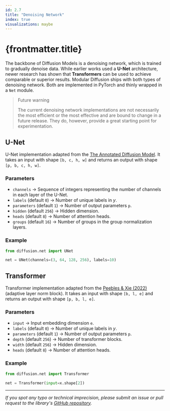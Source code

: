 ```yaml
---
id: 2.7
title: "Denoising Network"
index: true
visualizations: maybe
---
```


# {frontmatter.title}

The backbone of Diffusion Models is a denoising network, which is trained to gradually denoise data. While earlier works used a **U-Net** architecture, newer research has shown that **Transformers** can be used to achieve comparable or superior results. Modular Diffusion ships with both types of denoising network. Both are implemented in PyTorch and thinly wrapped in a `Net` module.

> Future warning
>
> The current denoising network implementations are not necessarily the most efficient or the most effective and are bound to change in a future release. They do, however, provide a great starting point for experimentation.

## U-Net

U-Net implementation adapted from the [The Annotated Diffusion Model](https://huggingface.co/blog/annotated-diffusion). It takes an input with shape `[b, c, h, w]` and returns an output with shape `[p, b, c, h, w]`.

### Parameters

- `channels` -> Sequence of integers representing the number of channels in each layer of the U-Net.
- `labels` (default `0`) -> Number of unique labels in $y$.
- `parameters` (default `1`) -> Number of output parameters `p`.
- `hidden` (default `256`) -> Hidden dimension.
- `heads` (default `8`) -> Number of attention heads.
- `groups` (default `16`) -> Number of groups in the group normalization layers.

### Example

```python
from diffusion.net import UNet

net = UNet(channels=(3, 64, 128, 256), labels=10)
```

## Transformer

Transformer implementation adapted from the [Peebles & Xie (2022)
](https://arxiv.org/abs/2212.09748) (adaptive layer norm block). It takes an input with shape `[b, l, e]` and returns an output with shape `[p, b, l, e]`.

### Parameters

- `input` -> Input embedding dimension `e`.
- `labels` (default `0`) -> Number of unique labels in $y$.
- `parameters` (default `1`) -> Number of output parameters `p`.
- `depth` (default `256`) -> Number of transformer blocks.
- `width` (default `256`) -> Hidden dimension.
- `heads` (default `8`) -> Number of attention heads.

### Example

```python
from diffusion.net import Transformer

net = Transformer(input=x.shape[2])
```


---

*If you spot any typo or technical imprecision, please submit an issue or pull request to the library's [GitHub repository](https://github.com/cabralpinto/modular-diffusion).*